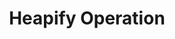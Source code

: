 ---
id: "q_ds12"
questionType: "MULTIPLE_CHOICE"
title: "Heapify Operation"
description: "What is the time complexity of building a heap from an unsorted array?"
difficulty: "HARD"
category: "Data Structures"
options:
  - "O(n)"
  - "O(n log n)"
  - "O(log n)"
  - "O(1)"
correctAnswer: 0
---